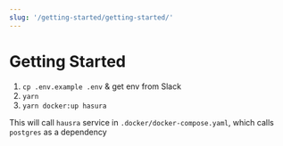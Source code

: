 ```yaml
---
slug: '/getting-started/getting-started/'
---
```


# Getting Started

1. `cp .env.example .env` & get env from Slack
2. `yarn`
3. `yarn docker:up hasura`

This will call `hausra` service in `.docker/docker-compose.yaml`, which calls `postgres` as a dependency
